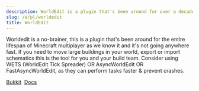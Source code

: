 ```yaml
---
description: WorldEdit is a plugin that's been around for over a decade and can be used to help speed up large builds / world changes.
slug: /e/pl/worldedit
title: WorldEdit
---
```


Worldedit is a no-brainer, this is a plugin that's been around for the entire lifespan of Minecraft multiplayer as we know it and it's not going anywhere fast. If you need to move large buildings in your world, export or import schematics this is the tool for you and your build team. Consider using WETS (WorldEdit Tick Spreader) OR AsyncWorldEdit OR FastAsyncWorldEdit, as they can perform tasks faster & prevent crashes.

<div>
<a class="button button--outline button--primary" href="https://dev.bukkit.org/projects/worldedit/files">Bukkit</a>&nbsp;
<a class="button button--outline button--primary" href="https://worldedit.enginehub.org/en/latest/">Docs</a>
</div>
